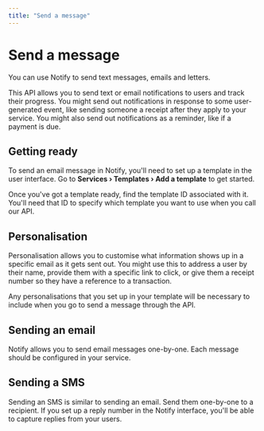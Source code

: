 ```yaml
---
title: "Send a message"
---
```



# Send a message

You can use Notify to send text messages, emails and letters.

This API allows you to send text or email notifications to users and track
their progress. You might send out notifications in response to some
user-generated event, like sending someone a receipt after they apply to your
service. You might also send out notifications as a reminder, like if a payment
is due.

<Contents />

## Getting ready

To send an email message in Notify, you'll need to set up a template in the user
interface. Go to **Services › Templates › Add a template** to get started.

Once you've got a template ready, find the template ID associated with
it. You'll need that ID to specify which template you want to use when you call
our API.


## Personalisation

Personalisation allows you to customise what information shows up in a specific email
as it gets sent out. You might use this to address a user by their name, provide
them with a specific link to click, or give them a receipt number so they have a
reference to a transaction.

Any personalisations that you set up in your template will be necessary to
include when you go to send a message through the API.

## Sending an email

Notify allows you to send email messages one-by-one. Each message should be
configured in your service.

<Examples reference="sending-emails" />


## Sending a SMS

Sending an SMS is similar to sending an email. Send them one-by-one to a
recipient. If you set up a reply number in the Notify interface, you'll be able
to capture replies from your users.

<Examples reference="sending-texts" />
